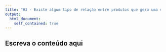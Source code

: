 ```yaml
---
title: "H3 - Existe algum tipo de relação entre produtos que gera uma compra 'combinada'"
output: 
  html_document:
    self_contained: true
---
```


## Escreva o conteúdo aqui
